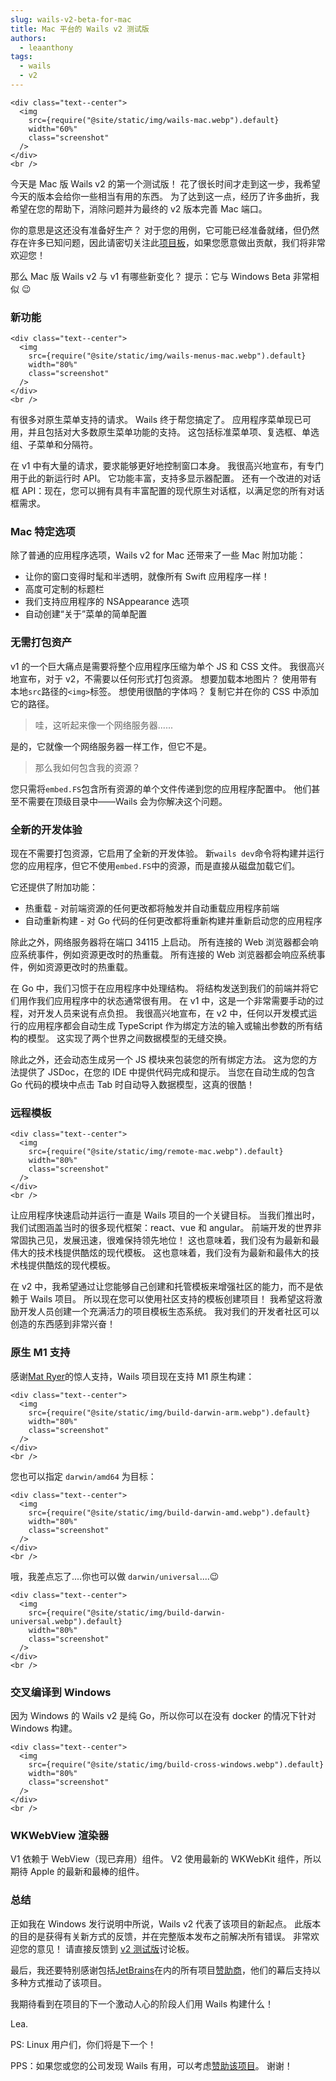 ```yaml
---
slug: wails-v2-beta-for-mac
title: Mac 平台的 Wails v2 测试版
authors:
  - leaanthony
tags:
  - wails
  - v2
---
```


```mdx-code-block
<div class="text--center">
  <img
    src={require("@site/static/img/wails-mac.webp").default}
    width="60%"
    class="screenshot"
  />
</div>
<br />
```

今天是 Mac 版 Wails v2 的第一个测试版！ 花了很长时间才走到这一步，我希望今天的版本会给你一些相当有用的东西。 为了达到这一点，经历了许多曲折，我希望在您的帮助下，消除问题并为最终的 v2 版本完善 Mac 端口。

你的意思是这还没有准备好生产？ 对于您的用例，它可能已经准备就绪，但仍然存在许多已知问题，因此请密切关注此[项目板](https://github.com/wailsapp/wails/projects/7)，如果您愿意做出贡献，我们将非常欢迎您！

那么 Mac 版 Wails v2 与 v1 有哪些新变化？ 提示：它与 Windows Beta 非常相似 😉

### 新功能

```mdx-code-block
<div class="text--center">
  <img
    src={require("@site/static/img/wails-menus-mac.webp").default}
    width="80%"
    class="screenshot"
  />
</div>
<br />
```

有很多对原生菜单支持的请求。 Wails 终于帮您搞定了。 应用程序菜单现已可用，并且包括对大多数原生菜单功能的支持。 这包括标准菜单项、复选框、单选组、子菜单和分隔符。

在 v1 中有大量的请求，要求能够更好地控制窗口本身。 我很高兴地宣布，有专门用于此的新运行时 API。 它功能丰富，支持多显示器配置。 还有一个改进的对话框 API：现在，您可以拥有具有丰富配置的现代原生对话框，以满足您的所有对话框需求。

### Mac 特定选项

除了普通的应用程序选项，Wails v2 for Mac 还带来了一些 Mac 附加功能：

- 让你的窗口变得时髦和半透明，就像所有 Swift 应用程序一样！
- 高度可定制的标题栏
- 我们支持应用程序的 NSAppearance 选项
- 自动创建“关于”菜单的简单配置

### 无需打包资产

v1 的一个巨大痛点是需要将整个应用程序压缩为单个 JS 和 CSS 文件。 我很高兴地宣布，对于 v2，不需要以任何形式打包资源。 想要加载本地图片？ 使用带有本地`src`路径的`<img>`标签。 想使用很酷的字体吗？ 复制它并在你的 CSS 中添加它的路径。

> 哇，这听起来像一个网络服务器......

是的，它就像一个网络服务器一样工作，但它不是。

> 那么我如何包含我的资源？

您只需将`embed.FS`包含所有资源的单个文件传递到您的应用程序配置中。 他们甚至不需要在顶级目录中——Wails 会为你解决这个问题。

### 全新的开发体验

现在不需要打包资源，它启用了全新的开发体验。 新`wails dev`命令将构建并运行您的应用程序，但它不使用`embed.FS`中的资源，而是直接从磁盘加载它们。

它还提供了附加功能：

- 热重载 - 对前端资源的任何更改都将触发并自动重载应用程序前端
- 自动重新构建 - 对 Go 代码的任何更改都将重新构建并重新启动您的应用程序

除此之外，网络服务器将在端口 34115 上启动。 所有连接的 Web 浏览器都会响应系统事件，例如资源更改时的热重载。 所有连接的 Web 浏览器都会响应系统事件，例如资源更改时的热重载。

在 Go 中，我们习惯于在应用程序中处理结构。 将结构发送到我们的前端并将它们用作我们应用程序中的状态通常很有用。 在 v1 中，这是一个非常需要手动的过程，对开发人员来说有点负担。 我很高兴地宣布，在 v2 中，任何以开发模式运行的应用程序都会自动生成 TypeScript 作为绑定方法的输入或输出参数的所有结构的模型。 这实现了两个世界之间数据模型的无缝交换。

除此之外，还会动态生成另一个 JS 模块来包装您的所有绑定方法。 这为您的方法提供了 JSDoc，在您的 IDE 中提供代码完成和提示。 当您在自动生成的包含 Go 代码的模块中点击 Tab 时自动导入数据模型，这真的很酷！

### 远程模板

```mdx-code-block
<div class="text--center">
  <img
    src={require("@site/static/img/remote-mac.webp").default}
    width="80%"
    class="screenshot"
  />
</div>
<br />
```

让应用程序快速启动并运行一直是 Wails 项目的一个关键目标。 当我们推出时，我们试图涵盖当时的很多现代框架：react、vue 和 angular。 前端开发的世界非常固执己见，发展迅速，很难保持领先地位！ 这也意味着，我们没有为最新和最伟大的技术栈提供酷炫的现代模板。 这也意味着，我们没有为最新和最伟大的技术栈提供酷炫的现代模板。

在 v2 中，我希望通过让您能够自己创建和托管模板来增强社区的能力，而不是依赖于 Wails 项目。 所以现在您可以使用社区支持的模板创建项目！ 我希望这将激励开发人员创建一个充满活力的项目模板生态系统。 我对我们的开发者社区可以创造的东西感到非常兴奋！

### 原生 M1 支持

感谢[Mat Ryer](https://github.com/matryer/)的惊人支持，Wails 项目现在支持 M1 原生构建：

```mdx-code-block
<div class="text--center">
  <img
    src={require("@site/static/img/build-darwin-arm.webp").default}
    width="80%"
    class="screenshot"
  />
</div>
<br />
```

您也可以指定 `darwin/amd64` 为目标：

```mdx-code-block
<div class="text--center">
  <img
    src={require("@site/static/img/build-darwin-amd.webp").default}
    width="80%"
    class="screenshot"
  />
</div>
<br />
```

哦，我差点忘了....你也可以做 `darwin/universal`....😉

```mdx-code-block
<div class="text--center">
  <img
    src={require("@site/static/img/build-darwin-universal.webp").default}
    width="80%"
    class="screenshot"
  />
</div>
<br />
```

### 交叉编译到 Windows

因为 Windows 的 Wails v2 是纯 Go，所以你可以在没有 docker 的情况下针对 Windows 构建。

```mdx-code-block
<div class="text--center">
  <img
    src={require("@site/static/img/build-cross-windows.webp").default}
    width="80%"
    class="screenshot"
  />
</div>
<br />
```

### WKWebView 渲染器

V1 依赖于 WebView（现已弃用）组件。 V2 使用最新的 WKWebKit 组件，所以期待 Apple 的最新和最棒的组件。

### 总结

正如我在 Windows 发行说明中所说，Wails v2 代表了该项目的新起点。 此版本的目的是获得有关新方式的反馈，并在完整版本发布之前解决所有错误。 非常欢迎您的意见！ 请直接反馈到 [v2 测试版](https://github.com/wailsapp/wails/discussions/828)讨论板。

最后，我还要特别感谢包括[JetBrains](https://www.jetbrains.com?from=Wails)在内的所有项目[赞助商](/credits#sponsors)，他们的幕后支持以多种方式推动了该项目。

我期待看到在项目的下一个激动人心的阶段人们用 Wails 构建什么！

Lea.

PS: Linux 用户们，你们将是下一个！

PPS：如果您或您的公司发现 Wails 有用，可以考虑[赞助该项目](https://github.com/sponsors/leaanthony)。 谢谢！
